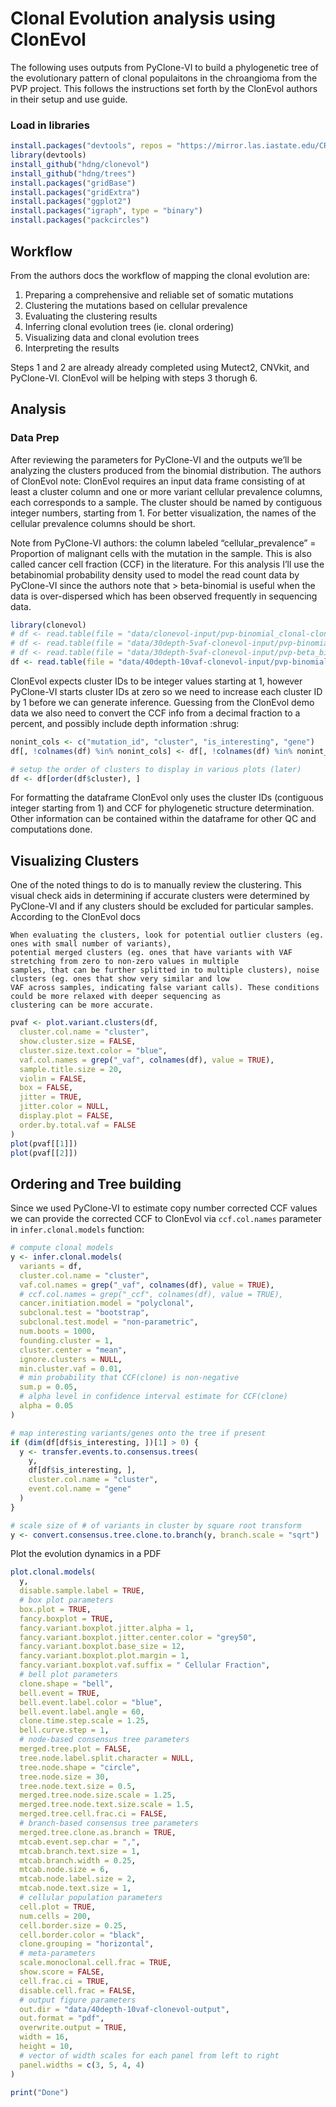 # Clonal Evolution analysis using ClonEvol

The following uses outputs from PyClone-VI to build a phylogenetic tree of the evolutionary pattern of clonal populaitons
in the chroangioma from the PVP project. This follows the instructions set forth by the ClonEvol authors in their
setup and use guide.

### Load in libraries
```r
install.packages("devtools", repos = "https://mirror.las.iastate.edu/CRAN/")
library(devtools)
install_github("hdng/clonevol")
install_github("hdng/trees")
install.packages("gridBase")
install.packages("gridExtra")
install.packages("ggplot2")
install.packages("igraph", type = "binary")
install.packages("packcircles")
```

## Workflow

From the authors docs the workflow of mapping the clonal evolution are:

  1. Preparing a comprehensive and reliable set of somatic mutations
  2. Clustering the mutations based on cellular prevalence
  3. Evaluating the clustering results
  4. Inferring clonal evolution trees (ie. clonal ordering)
  5. Visualizing data and clonal evolution trees
  6. Interpreting the results

Steps 1 and 2 are already already completed using Mutect2, CNVkit, and PyClone-VI. ClonEvol will be helping with
steps 3 thorugh 6.

## Analysis

### Data Prep

After reviewing the parameters for PyClone-VI and the outputs we'll be analyzing the clusters produced from the binomial
distribution. The authors of ClonEvol note: ClonEvol requires an input data frame consisting of at least a cluster
column and one or more variant cellular prevalence columns, each corresponds to a sample.
The cluster should be named by contiguous integer numbers, starting from 1. For better
visualization, the names of the cellular prevalence columns should be short.

Note from PyClone-VI authors: the column labeled "cellular_prevalence" = Proportion of malignant cells with the 
mutation in the sample. This is also called cancer cell fraction (CCF) in the literature. For this analysis I'll use
the betabinomial probability density used to model the read count data by PyClone-VI since the authors note that
> beta-binomial is useful when the data is over-dispersed which has been observed frequently in sequencing data.

```r
library(clonevol)
# df <- read.table(file = "data/clonevol-input/pvp-binomial_clonal-clonevol.tsv", header = TRUE, sep = "\t")
# df <- read.table(file = "data/30depth-5vaf-clonevol-input/pvp-binomial_clonal-clonevol.tsv", header = TRUE, sep = "\t")
# df <- read.table(file = "data/30depth-5vaf-clonevol-input/pvp-beta_binomial_clonal-clonevol.tsv", header = TRUE, sep = "\t")
df <- read.table(file = "data/40depth-10vaf-clonevol-input/pvp-binomial_clonal-clonevol.tsv", header = TRUE, sep = "\t")
```


ClonEvol expects cluster IDs to be integer values starting at 1, however PyClone-VI starts cluster IDs at zero so we
need to increase each cluster ID by 1 before we can generate inference. Guessing from the ClonEvol demo data we also
need to convert the CCF info from a decimal fraction to a percent, and possibly include depth information :shrug:

```r
nonint_cols <- c("mutation_id", "cluster", "is_interesting", "gene")
df[, !colnames(df) %in% nonint_cols] <- df[, !colnames(df) %in% nonint_cols] * 100

# setup the order of clusters to display in various plots (later)
df <- df[order(df$cluster), ]
```

For formatting the dataframe ClonEvol only uses the cluster IDs (contiguous integer starting from 1) and CCF
for phylogenetic structure determination. Other information can be contained within the dataframe for
other QC and computations done.

## Visualizing Clusters

One of the noted things to do is to manually review the clustering. This visual check aids in determining if accurate
clusters were determined by PyClone-VI and if any clusters should be excluded for particular samples. According to
the ClonEvol docs

```text
When evaluating the clusters, look for potential outlier clusters (eg. ones with small number of variants),
potential merged clusters (eg. ones that have variants with VAF stretching from zero to non-zero values in multiple
samples, that can be further splitted in to multiple clusters), noise clusters (eg. ones that show very similar and low
VAF across samples, indicating false variant calls). These conditions could be more relaxed with deeper sequencing as
clustering can be more accurate.
```

```r
pvaf <- plot.variant.clusters(df,
  cluster.col.name = "cluster",
  show.cluster.size = FALSE,
  cluster.size.text.color = "blue",
  vaf.col.names = grep("_vaf", colnames(df), value = TRUE),
  sample.title.size = 20,
  violin = FALSE,
  box = FALSE,
  jitter = TRUE,
  jitter.color = NULL,
  display.plot = FALSE,
  order.by.total.vaf = FALSE
)
plot(pvaf[[1]])
plot(pvaf[[2]])
```


## Ordering and Tree building

Since we used PyClone-VI to estimate copy number corrected CCF values we can provide the corrected CCF to ClonEvol via 
`ccf.col.names` parameter in `infer.clonal.models` function:

```r
# compute clonal models
y <- infer.clonal.models(
  variants = df,
  cluster.col.name = "cluster",
  vaf.col.names = grep("_vaf", colnames(df), value = TRUE),
  # ccf.col.names = grep("_ccf", colnames(df), value = TRUE),
  cancer.initiation.model = "polyclonal",
  subclonal.test = "bootstrap",
  subclonal.test.model = "non-parametric",
  num.boots = 1000,
  founding.cluster = 1,
  cluster.center = "mean",
  ignore.clusters = NULL,
  min.cluster.vaf = 0.01,
  # min probability that CCF(clone) is non-negative
  sum.p = 0.05,
  # alpha level in confidence interval estimate for CCF(clone)
  alpha = 0.05
)

# map interesting variants/genes onto the tree if present
if (dim(df[df$is_interesting, ])[1] > 0) {
  y <- transfer.events.to.consensus.trees(
    y,
    df[df$is_interesting, ],
    cluster.col.name = "cluster",
    event.col.name = "gene"
  )
}

# scale size of # of variants in cluster by square root transform
y <- convert.consensus.tree.clone.to.branch(y, branch.scale = "sqrt")
```

Plot the evolution dynamics in a PDF

```r
plot.clonal.models(
  y,
  disable.sample.label = TRUE,
  # box plot parameters
  box.plot = TRUE,
  fancy.boxplot = TRUE,
  fancy.variant.boxplot.jitter.alpha = 1,
  fancy.variant.boxplot.jitter.center.color = "grey50",
  fancy.variant.boxplot.base_size = 12,
  fancy.variant.boxplot.plot.margin = 1,
  fancy.variant.boxplot.vaf.suffix = " Cellular Fraction",
  # bell plot parameters
  clone.shape = "bell",
  bell.event = TRUE,
  bell.event.label.color = "blue",
  bell.event.label.angle = 60,
  clone.time.step.scale = 1.25,
  bell.curve.step = 1,
  # node-based consensus tree parameters
  merged.tree.plot = FALSE,
  tree.node.label.split.character = NULL,
  tree.node.shape = "circle",
  tree.node.size = 30,
  tree.node.text.size = 0.5,
  merged.tree.node.size.scale = 1.25,
  merged.tree.node.text.size.scale = 1.5,
  merged.tree.cell.frac.ci = FALSE,
  # branch-based consensus tree parameters
  merged.tree.clone.as.branch = TRUE,
  mtcab.event.sep.char = ",",
  mtcab.branch.text.size = 1,
  mtcab.branch.width = 0.25,
  mtcab.node.size = 6,
  mtcab.node.label.size = 2,
  mtcab.node.text.size = 1,
  # cellular population parameters
  cell.plot = TRUE,
  num.cells = 200,
  cell.border.size = 0.25,
  cell.border.color = "black",
  clone.grouping = "horizontal",
  # meta-parameters
  scale.monoclonal.cell.frac = TRUE,
  show.score = FALSE,
  cell.frac.ci = TRUE,
  disable.cell.frac = FALSE,
  # output figure parameters
  out.dir = "data/40depth-10vaf-clonevol-output",
  out.format = "pdf",
  overwrite.output = TRUE,
  width = 16,
  height = 10,
  # vector of width scales for each panel from left to right
  panel.widths = c(3, 5, 4, 4)
)

print("Done")
```
